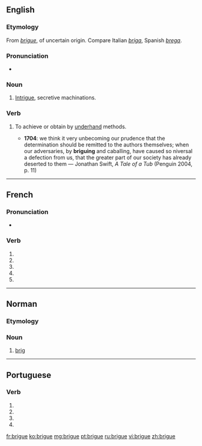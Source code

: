 {{also|brigué}}
==English==

===Etymology===
From {{etyl|fr|en}} ''[[#French|brigue]]'', of uncertain origin. Compare Italian ''[[briga]]'', Spanish ''[[brega]]''.

===Pronunciation===
* {{IPA|/bɹiːɡ/|lang=en}}

===Noun===
{{en-noun}}

# {{label|en|obsolete}} [[intrigue|Intrigue]], secretive machinations.
#: {{rfquotek|Chesterfield}}

===Verb===
{{en-verb|brigu}}

# {{label|en|obsolete}} To achieve or obtain by [[underhand]] methods.
#* '''1704''': we think it very unbecoming our prudence that the determination should be remitted to the authors themselves; when our adversaries, by '''briguing''' and caballing, have caused so niversal a defection from us, that the greater part of our society has already deserted to them — Jonathan Swift, ''A Tale of a Tub'' (Penguin 2004, p. 11)

----

==French==

===Pronunciation===
* {{homophones|lang=fr|briguent|brigues}}

===Verb===
{{fr-verb-form}}

# {{inflection of|briguer||1|s|pres|indc|lang=fr}}
# {{inflection of|briguer||3|s|pres|indc|lang=fr}}
# {{inflection of|briguer||1|s|pres|subj|lang=fr}}
# {{inflection of|briguer||1|s|pres|subj|lang=fr}}
# {{inflection of|briguer||2|s|impr|lang=fr}}

----

==Norman==

===Etymology===
{{rfe|lang=nrf}}

===Noun===
{{nrf-noun|f}}

# {{lb|nrf|Jersey}} [[brig]]

----

==Portuguese==

===Verb===
{{pt-verb-form}}

# {{inflection of|brigar||1|s|pres|subj|lang=pt}}
# {{inflection of|brigar||3|s|pres|subj|lang=pt}}
# {{inflection of|brigar||1|s|impr|lang=pt}}
# {{inflection of|brigar||3|s|impr|lang=pt}}

[[fr:brigue]]
[[ko:brigue]]
[[mg:brigue]]
[[pt:brigue]]
[[ru:brigue]]
[[vi:brigue]]
[[zh:brigue]]